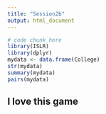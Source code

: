 ```yaml
---
title: "Session2b"
output: html_document
---
```


```r
# code chunk here
library(ISLR)
library(dplyr)
mydata <- data.frame(College)
str(mydata)
summary(mydata)
pairs(mydata)
```

## I love this game

